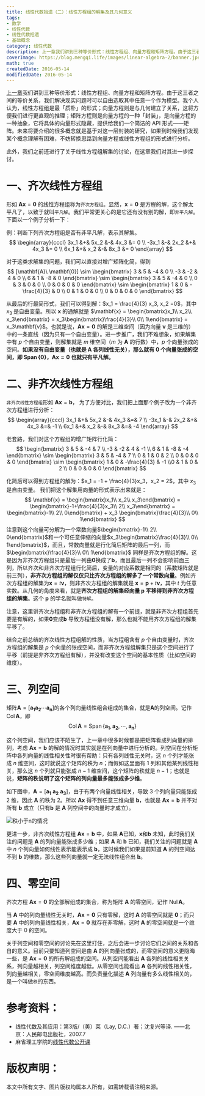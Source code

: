 ```yaml
---
title: 线性代数拾遗（二）：线性方程组的解集及其几何意义
tags:
- 数学
- 线性代数
- 线性代数拾遗
- 基础概念
category: 线性代数
description: 上一章我们讲到三种等价形式：线性方程组、向量方程和矩阵方程。由于这三者之间的等价关系，我们解决现实问题时可以自由选取其中任意一个作为模型。我个人认为，线性方程组是最「质朴」的形式；向量方程则是与几何建立了关系，这将方便我们进行更直观的推理；矩阵方程则是向量方程的一种「封装」，是向量方程的一种抽象，它将具体的向量形式隐藏，提供给我们一个简洁的 API 形式——矩阵。未来将要介绍的很多概念就是基于对这一层封装的研究，如果到时候我们发现某个概念理解有困难，不妨转换思路到向量方程或线性方程组的形式进行分析。此外，我们之前还进行了关于线性方程组解集的讨论，在这章我们对其进一步探讨。
coverImage: https://blog.mengqi.life/images/linear-algebra-2/banner.jpeg
math: true
createdDate: 2016-05-14
modifiedDate: 2016-05-14
---
```


[上一章](/posts/linear-algebra-1)我们讲到三种等价形式：线性方程组、向量方程和矩阵方程。由于这三者之间的等价关系，我们解决现实问题时可以自由选取其中任意一个作为模型。我个人认为，线性方程组是最「质朴」的形式；向量方程则是与几何建立了关系，这将方便我们进行更直观的推理；矩阵方程则是向量方程的一种「封装」，是向量方程的一种抽象，它将具体的向量形式隐藏，提供给我们一个简洁的 API 形式——矩阵。未来将要介绍的很多概念就是基于对这一层封装的研究，如果到时候我们发现某个概念理解有困难，不妨转换思路到向量方程或线性方程组的形式进行分析。

此外，我们之前还进行了关于线性方程组解集的讨论，在这章我们对其进一步探讨。



# 一、齐次线性方程组
形如 $\mathbf{A}\mathbf{x}=\mathbf{0}$ 的线性方程组称为`齐次方程组`。显然，$\mathbf{x}=\mathbf{0}$ 是方程的解，这个解太平凡了，以致于就叫`平凡解`。我们平常更关心的是它还有没有别的解，即`非平凡解`。下面以一个例子分析一下：

例：判断下列齐次方程组是否有非平凡解，表示其解集。
$$
\begin{array}{cccl}
3x_1 &+& 5x_2 &-& 4x_3 &= 0 \\
-3x_1 &-& 2x_2 &+& 4x_3 &= 0 \\
6x_1 &+& x_2 &-& 8x_3 &= 0
\end{array}
$$

对于这类求解集的问题，我们可以直接对增广矩阵化简，得到
$$
[\mathbf{A}\ \mathbf{0}] \sim
\begin{bmatrix}
3 & 5 & -4 & 0 \\
-3 & -2 & 4 & 0 \\
6 & 1 & -8 & 0
\end{bmatrix}
\sim
\begin{bmatrix}
3 & 5 & -4 & 0 \\
0 & 3 & 0 & 0 \\
0 & 0 & 0 & 0
\end{bmatrix}
\sim
\begin{bmatrix}
1 & 0 & -\frac{4}{3} & 0 \\
0 & 1 & 0 & 0 \\
0 & 0 & 0 & 0
\end{bmatrix}
$$

从最后的行最简形式，我们可以得到解：$x_1 = \frac{4}{3} x_3, x_2 =0$，其中 $x_3$ 是自由变量。所以 $\mathbf{x}$ 的通解就是 $\mathbf{x} = \begin{bmatrix}x_1\\ x_2\\ x_3\end{bmatrix} = x_3\begin{bmatrix}\frac{4}{3}\\ 0\\ 1\end{bmatrix} = x_3\mathbf{v}$。也就是说，$\mathbf{A}\mathbf{x}=\mathbf{0}$ 的解是三维空间（因为向量 $\mathbf{v}$ 是三维的）中的一条直线（因为只有一个自由变量）。进一步推广，我们不难想象，如果解集中有 $p$ 个自由变量，则解集就是 $m$ 维空间（$m$ 为 $\mathbf{A}$ 的行数）中，$p$ 个向量张成的空间。**如果没有自由变量（也就是 $\mathbf{A}$ 各列线性无关），那么就有 0 个向量张成的空间，即 $\operatorname{Span}\{\mathbf{0}\}$，$\mathbf{A}\mathbf{x}=\mathbf{0}$ 也就只有平凡解。**

# 二、非齐次线性方程组
`非齐次线性方程组`形如 $\mathbf{A}\mathbf{x}=\mathbf{b}$，
为了方便对比，我们把上面那个例子改为一个非齐次方程组进行分析：
$$
\begin{array}{cccl}
3x_1 &+& 5x_2 &-& 4x_3 &=& 7 \\
-3x_1 &-& 2x_2 &+& 4x_3 &=& -1 \\ 
6x_1 &+& x_2 &-& 8x_3 &=& -4 
\end{array}
$$

老套路，我们对这个方程组的增广矩阵行化简：
$$
\begin{bmatrix}
3 & 5 & -4 & 7 \\
-3 & -2 & 4 & -1 \\
6 & 1 & -8 & -4
\end{bmatrix}
\sim
\begin{bmatrix}
3 & 5 & -4 & 7 \\
0 & 1 & 0 & 2 \\
0 & 0 & 0 & 0
\end{bmatrix}
\sim
\begin{bmatrix}
1 & 0 & -\frac{4}{3} & -1 \\0 & 1 & 0 & 2 \\
0 & 0 & 0 & 0
\end{bmatrix}
$$

化简后可以得到方程组的解为：$x_1 = -1 + \frac{4}{3}x_3，x_2 = 2$，其中 $x_3$ 是自由变量。
我们把这个解集用向量的形式表示出来就是：
$$
\mathbf{x} = \begin{bmatrix}x_1\\ x_2\\ x_3\end{bmatrix}
= \begin{bmatrix}-1+\frac{4}{3}x_3\\ 2\\ x_3\end{bmatrix}
= \begin{bmatrix}-1\\ 2\\ 0\end{bmatrix} + x_3 \begin{bmatrix}\frac{4}{3}\\ 0\\ 1\end{bmatrix}
$$
注意到这个向量可分解为一个常数向量$\begin{bmatrix}-1\\ 2\\ 0\end{bmatrix}$和一个可任意伸缩的向量$x_3\begin{bmatrix}\frac{4}{3}\\ 0\\ 1\end{bmatrix}$，而且，常数向量就是行化简后矩阵的最后一列，而 $\begin{bmatrix}\frac{4}{3}\\ 0\\ 1\end{bmatrix}$ 同样是齐次方程组的解。这是因为非齐次方程组只是最后一列由$\mathbf{0}$换成了$\mathbf{b}$，而且最后一列不会影响前面三列，所以齐次和非齐次方程组行化简后，变量的对应系数是相同的（系数矩阵就是前三列），**非齐次方程组的解仅仅只比齐次方程组的解多了一个常数向量**。例如齐次方程组的解集为$\mathbf{x}=t\mathbf{v}$，则非齐次方程组的解集就是 $\mathbf{x}=\mathbf{p}+t\mathbf{v}$，其中 $t$ 为任意实数。从几何的角度来看，就是**齐次方程组的解集经向量 $\mathbf{p}$ 平移得到非齐次方程组的解集**。这个 $\mathbf{p}$ 的学名就叫做`特解`。

注意，这里讲齐次方程组和非齐次方程组的解有一个前提，就是非齐次方程组首先要是有解的，如果$\mathbf{0}$变成$\mathbf{b}$ 导致方程组没有解，那么也就不能用齐次方程组的解集平移了。

结合之前总结的齐次线性方程组解的性质，当方程组含有 $p$ 个自由变量时，齐次方程组的解集是 $p$ 个向量的张成空间，而非齐次方程组解集只是这个空间进行了平移（前提是非齐次方程组有解），并没有改变这个空间的基本性质（比如空间的维度）。

# 三、列空间
矩阵$\mathbf{A} = [\mathbf{a_1} \mathbf{a_2} \cdots \mathbf{a_n}]$的各个列向量线性组合组成的集合，就是$\mathbf{A}$的列空间。记作 $\operatorname{Col}\mathbf{A}$，即
$$
\operatorname{Col} \mathbf{A} = \operatorname{Span}\{\mathbf{a_1}, \mathbf{a_2}, \cdots, \mathbf{a_n}\}
$$

这个列空间，我们应该不陌生了，上一章中很多时候都是把矩阵看成列向量的排列，考虑 $\mathbf{A}\mathbf{x}=\mathbf{b}$ 的解的情况时其实就是在列向量中进行分析的。列空间在分析矩阵中各列向量的线性相关性时很有帮助：只有各列线性无关时，这 $n$ 个列才能张成 $n$ 维空间，这时就说这个矩阵的秩为 $n$；而假如这里面有 1 列和其他某列线性相关，那么这 $n$ 个列就只能张成 $n-1$ 维空间，这个矩阵的秩就是 $n-1$；也就是说，**矩阵的秩说明了这个矩阵的列向量最多能张成多少维**。

如下图中，$\mathbf{A} = [\mathbf{a_1}\ \mathbf{a_2}\ \mathbf{a_3}]$，由于有两个向量线性相关，导致 3 个列向量只能张成 2 维，因此 $\mathbf{A}$ 的秩为 2。所以 $\mathbf{A}\mathbf{x}$ 得不到任意三维向量 $\mathbf{b}$，也就是 $\mathbf{A}\mathbf{x}=\mathbf{b}$ 并不对所有 $\mathbf{b}$ 成立（只有$\mathbf{b}$ 是 $\mathbf{A}$ 列空间中的向量时才成立）。

![秩小于n的情况](https://blog.mengqi.life/images/linear-algebra-2/r_less_than_n.png)

更进一步，非齐次线性方程组 $\mathbf{A}\mathbf{x}=\mathbf{b}$ 中，如果 $\mathbf{A}$已知，$\mathbf{x}$和$\mathbf{b}$ 未知，此时我们关注的问题是 $\mathbf{A}$ 的列向量能张成多少维；如果 $\mathbf{A}$ 和 $\mathbf{b}$ 已知，我们关注的问题就是 $\mathbf{A}$ 中 $n$ 个列向量如何线性表示能表示成 $\mathbf{b}$，这时候我们如果提前知道 $\mathbf{A}$ 的列空间达不到 $\mathbf{b}$ 的维数，那么这些列向量就一定无法线性组合出 $\mathbf{b}$。

# 四、零空间
齐次方程 $\mathbf{A}\mathbf{x}=\mathbf{0}$ 的全部解组成的集合，称为矩阵 $\mathbf{A}$ 的零空间，记作 $\operatorname{Nul} \mathbf{A}$。

当 $\mathbf{A}$ 中的列向量线性无关时，$\mathbf{A}\mathbf{x}=\mathbf{0}$ 只有零解，这时 $\mathbf{A}$ 的零空间就是 $\mathbf{0}$；而只要 $\mathbf{A}$ 中的列向量线性相关，$\mathbf{A}\mathbf{x}=\mathbf{0}$ 就存在非零解，这时 $\mathbf{A}$ 的零空间就是一个维度大于 0 的空间。

关于列空间和零空间的讨论先在这里打住，之后会进一步讨论它们之间的关系和各自的意义。目前只要知道列空间是由 $\mathbf{A}$ 的列向量张成的，而零空间的意义更隐晦一些，是 $\mathbf{A}\mathbf{x}=\mathbf{0}$ 的所有解组成的空间。从列空间能看出 $\mathbf{A}$ 各列的线性相关关系，列向量越相关，列空间维度越低。从零空间也能看出 $\mathbf{A}$ 各列的线性相关性，列向量越相关，零空间维度越高。而负责量化描述 $\mathbf{A}$ 列向量有多么线性相关的，是一个叫做`秩`的东西。

# 参考资料：
- 线性代数及其应用：第3版/（美）莱（Lay, D.C.）著；沈复兴等译. ——北京：人民邮电出版社，2007.7
- 麻省理工学院的[线性代数公开课](http://open.163.com/special/opencourse/daishu.html)

# 版权声明：
本文中所有文字、图片版权均属本人所有，如需转载请注明来源。
